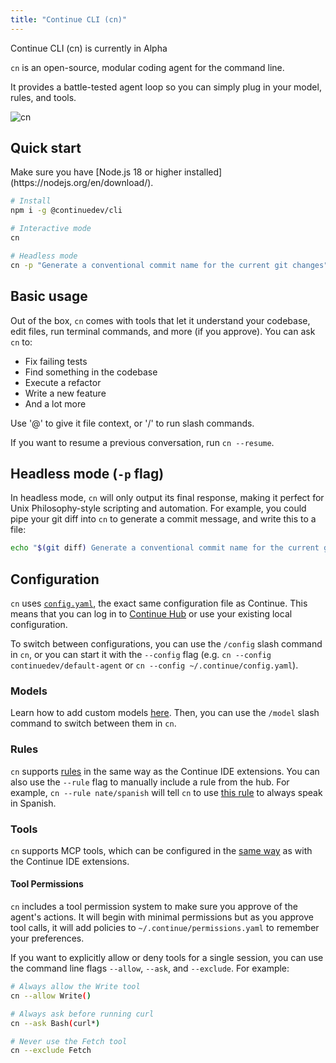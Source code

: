```yaml
---
title: "Continue CLI (cn)"
---
```


<Warning>Continue CLI (cn) is currently in Alpha</Warning>

`cn` is an open-source, modular coding agent for the command line.

It provides a battle-tested agent loop so you can simply plug in your model, rules, and tools.

![cn](/images/cn-demo.gif)

## Quick start

<Info>
  Make sure you have [Node.js 18 or higher
  installed](https://nodejs.org/en/download/).
</Info>

```bash
# Install
npm i -g @continuedev/cli

# Interactive mode
cn

# Headless mode
cn -p "Generate a conventional commit name for the current git changes"
```

## Basic usage

Out of the box, `cn` comes with tools that let it understand your codebase, edit files, run terminal commands, and more (if you approve). You can ask `cn` to:

- Fix failing tests
- Find something in the codebase
- Execute a refactor
- Write a new feature
- And a lot more

Use '@' to give it file context, or '/' to run slash commands.

If you want to resume a previous conversation, run `cn --resume`.

## Headless mode (`-p` flag)

In headless mode, `cn` will only output its final response, making it perfect for Unix Philosophy-style scripting and automation. For example, you could pipe your git diff into `cn` to generate a commit message, and write this to a file:

```bash
echo "$(git diff) Generate a conventional commit name for the current git changes" | cn -p > commit-message.txt
```

## Configuration

`cn` uses [`config.yaml`](./reference.mdx), the exact same configuration file as Continue. This means that you can log in to [Continue Hub](./hub/introduction.mdx) or use your existing local configuration.

To switch between configurations, you can use the `/config` slash command in `cn`, or you can start it with the `--config` flag (e.g. `cn --config continuedev/default-agent` or `cn --config ~/.continue/config.yaml`).

### Models

Learn how to add custom models [here](./customization/models.mdx). Then, you can use the `/model` slash command to switch between them in `cn`.

### Rules

`cn` supports [rules](./customize/deep-dives/rules.mdx) in the same way as the Continue IDE extensions. You can also use the `--rule` flag to manually include a rule from the hub. For example, `cn --rule nate/spanish` will tell `cn` to use [this rule](https://hub.continue.dev/nate/spanish) to always speak in Spanish.

### Tools

`cn` supports MCP tools, which can be configured in the [same way](./customize/deep-dives/mcp.mdx) as with the Continue IDE extensions.

#### Tool Permissions

`cn` includes a tool permission system to make sure you approve of the agent's actions. It will begin with minimal permissions but as you approve tool calls, it will add policies to `~/.continue/permissions.yaml` to remember your preferences.

If you want to explicitly allow or deny tools for a single session, you can use the command line flags `--allow`, `--ask`, and `--exclude`. For example:

```bash
# Always allow the Write tool
cn --allow Write()

# Always ask before running curl
cn --ask Bash(curl*)

# Never use the Fetch tool
cn --exclude Fetch
```

